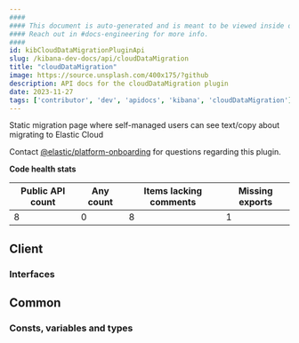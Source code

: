 ```yaml
---
####
#### This document is auto-generated and is meant to be viewed inside our experimental, new docs system.
#### Reach out in #docs-engineering for more info.
####
id: kibCloudDataMigrationPluginApi
slug: /kibana-dev-docs/api/cloudDataMigration
title: "cloudDataMigration"
image: https://source.unsplash.com/400x175/?github
description: API docs for the cloudDataMigration plugin
date: 2023-11-27
tags: ['contributor', 'dev', 'apidocs', 'kibana', 'cloudDataMigration']
---
```


Static migration page where self-managed users can see text/copy about migrating to Elastic Cloud

Contact [@elastic/platform-onboarding](https://github.com/orgs/elastic/teams/platform-onboarding) for questions regarding this plugin.

**Code health stats**

| Public API count  | Any count | Items lacking comments | Missing exports |
|-------------------|-----------|------------------------|-----------------|
| 8 | 0 | 8 | 1 |

## Client

### Interfaces
<DocDefinitionList data={cloudDataMigrationObj.client.interfaces}/>

## Common

### Consts, variables and types
<DocDefinitionList data={cloudDataMigrationObj.common.misc}/>


